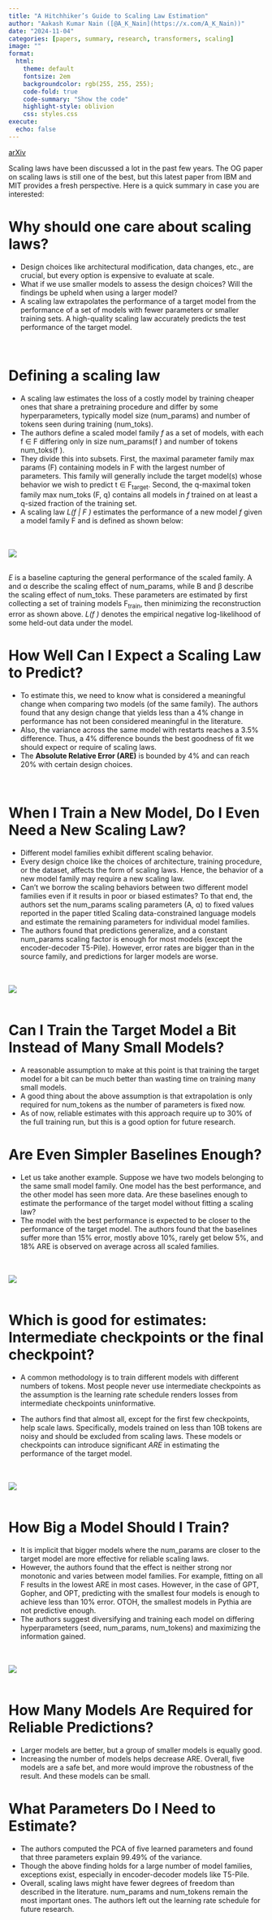 ```yaml
---
title: "A Hitchhiker’s Guide to Scaling Law Estimation"
author: "Aakash Kumar Nain ([@A_K_Nain](https://x.com/A_K_Nain))"
date: "2024-11-04"
categories: [papers, summary, research, transformers, scaling]
image: ""
format:
  html:
    theme: default
    fontsize: 2em
    backgroundcolor: rgb(255, 255, 255);
    code-fold: true
    code-summary: "Show the code"
    highlight-style: oblivion
    css: styles.css
execute: 
  echo: false
---
```


[arXiv](https://arxiv.org/abs/2410.11840)<br>


Scaling laws have been discussed a lot in the past few years. The OG paper 
on scaling laws is still one of the best, but this latest paper from IBM and MIT provides
a fresh perspective. Here is a quick summary in case you are interested:


# Why should one care about scaling laws?

* Design choices like architectural modification, data changes, etc., are crucial, but every
option is expensive to evaluate at scale.
* What if we use smaller models to assess the design choices? Will the findings be upheld when
using a larger model?
* A scaling law extrapolates the performance of a target model from the performance of a set
of models with fewer parameters or smaller training sets. A high-quality scaling law
accurately predicts the test performance of the target model.

<br>

# Defining a scaling law

* A scaling law estimates the loss of a costly model by training cheaper ones that share
a pretraining procedure and differ by some hyperparameters, typically model size (num_params)
and number of tokens seen during training (num_toks).
* The authors define a scaled model family *f* as a set of models, with each f ∈ F differing
only in size num_params(f ) and number of tokens num_toks(f ).
* They divide this into subsets. First, the maximal parameter family max params (F)
containing models in F with the largest number of parameters. This family will generally
include the target model(s) whose behavior we wish to predict t ∈ F~target~. Second, the
q-maximal token family max num_toks (F, q) contains all models in *f* trained on at least
a q-sized fraction of the training set.
* A scaling law *L(f | F )* estimates the performance of a new model *f* given a model
family F and is defined as shown below:

<br><br>
![](../paper_screenshots/scaling_laws_estimation/1.png)
<br><br>

*E* is a baseline capturing the general performance of the scaled family. A and α describe
the scaling effect of num_params, while B and β describe the scaling effect of num_toks.
These parameters are estimated by first collecting a set of training models F~train~, then
minimizing the reconstruction error as shown above. *L(f )* denotes the empirical negative
log-likelihood of some held-out data under the model.


# How Well Can I Expect a Scaling Law to Predict?

* To estimate this, we need to know what is considered a meaningful change when comparing
two models (of the same family). The authors found that any design change that yields less
than a 4% change in performance has not been considered meaningful in the literature.
* Also, the variance across the same model with restarts reaches a 3.5% difference. Thus,
a 4% difference bounds the best goodness of fit we should expect or require of scaling laws.
* The **Absolute Relative Error (ARE)** is bounded by 4% and can reach 20% with certain
design choices.

<br>

# When I Train a New Model, Do I Even Need a New Scaling Law?

* Different model families exhibit different scaling behavior.
* Every design choice like the choices of architecture, training procedure, or the dataset,
affects the form of scaling laws. Hence, the behavior of a new model family may require a new
scaling law.
* Can't we borrow the scaling behaviors between two different model families even if it results
in poor or biased estimates? To that end, the authors set the num_params scaling
parameters (A, α) to fixed values reported in the paper titled Scaling data-constrained
language models and estimate the remaining parameters for individual model families.
* The authors found that predictions generalize, and a constant num_params scaling factor is
enough for most models (except the encoder-decoder T5-Pile). However, error rates are bigger
than in the source family, and predictions for larger models are worse.

<br><br>
![](../paper_screenshots/scaling_laws_estimation/2.png)
<br><br>

# Can I Train the Target Model a Bit Instead of Many Small Models?

* A reasonable assumption to make at this point is that training the target model for a bit
can be much better than wasting time on training many small models.
* A good thing about the above assumption is that extrapolation is only required for
num_tokens as the number of parameters is fixed now.
* As of now, reliable estimates with this approach require up to 30% of the full training run,
but this is a good option for future research.
<br>


# Are Even Simpler Baselines Enough?

* Let us take another example. Suppose we have two models belonging to the same small model
family. One model has the best performance, and the other model has seen more data. Are these
baselines enough to estimate the performance of the target model without fitting a scaling law?
* The model with the best performance is expected to be closer to the performance of the target
model. The authors found that the baselines suffer more than 15% error, mostly above 10%,
rarely get below 5%, and 18% ARE is observed on average across all scaled families.


<br><br>
![](../paper_screenshots/scaling_laws_estimation/3.png)
<br><br>

# Which is good for estimates: Intermediate checkpoints or the final checkpoint?

* A common methodology is to train different models with different numbers of tokens. Most people
never use intermediate checkpoints as the assumption is the learning rate schedule renders losses
from intermediate checkpoints uninformative.

* The authors find that almost all, except for the first few checkpoints, help scale laws.
Specifically, models trained on less than 10B tokens are noisy and should be excluded from
scaling laws. These models or checkpoints can introduce significant *ARE* in estimating the
performance of the target model.

<br><br>
![](../paper_screenshots/scaling_laws_estimation/4.png)
<br><br>

# How Big a Model Should I Train?

* It is implicit that bigger models where the num_params are closer to the target model are
more effective for reliable scaling laws.
* However, the authors found that the effect is neither strong nor monotonic and varies between
model families. For example, fitting on all F results in the lowest ARE in most cases. However,
in the case of GPT, Gopher, and OPT, predicting with the smallest four models is enough to
achieve less than 10% error. OTOH, the smallest models in Pythia are not predictive enough.
* The authors suggest diversifying and training each model on differing hyperparameters
(seed, num_params, num_tokens) and maximizing the information gained.

<br><br>
![](../paper_screenshots/scaling_laws_estimation/5.png)
<br><br>

# How Many Models Are Required for Reliable Predictions?

* Larger models are better, but a group of smaller models is equally good.
* Increasing the number of models helps decrease ARE. Overall, five models are a safe bet,
and more would improve the robustness of the result. And these models can be small.
<br>

# What Parameters Do I Need to Estimate?

* The authors computed the PCA of five learned parameters and found that three parameters
explain 99.49% of the variance.
* Though the above finding holds for a large number of model families, exceptions exist,
especially in encoder-decoder models like T5-Pile.
* Overall, scaling laws might have fewer degrees of freedom than described in the literature.
num_params and num_tokens remain the most important ones. The authors left out the learning
rate schedule for future research.

